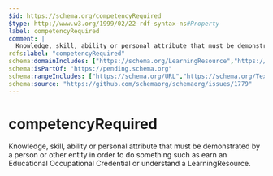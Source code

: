 ```yaml
---
$id: https://schema.org/competencyRequired
$type: http://www.w3.org/1999/02/22-rdf-syntax-ns#Property
label: competencyRequired
comment: |
  Knowledge, skill, ability or personal attribute that must be demonstrated by a person or other entity in order to do something such as earn an Educational Occupational Credential or understand a LearningResource.
rdfs:label: "competencyRequired"
schema:domainIncludes: ["https://schema.org/LearningResource","https://schema.org/EducationalOccupationalCredential"]
schema:isPartOf: "https://pending.schema.org"
schema:rangeIncludes: ["https://schema.org/URL","https://schema.org/Text","https://schema.org/DefinedTerm"]
schema:source: "https://github.com/schemaorg/schemaorg/issues/1779"
---
```


# competencyRequired

Knowledge, skill, ability or personal attribute that must be demonstrated by a person or other entity in order to do something such as earn an Educational Occupational Credential or understand a LearningResource.

